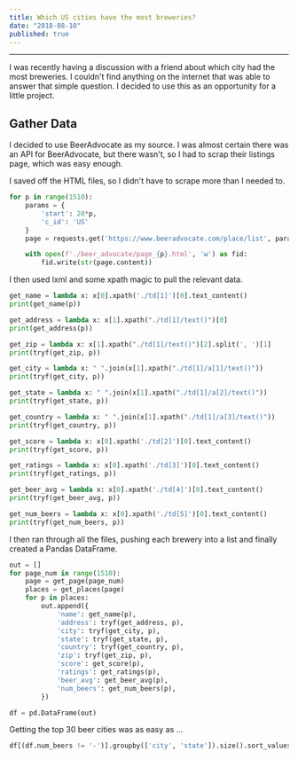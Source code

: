 ```yaml
---
title: Which US cities have the most breweries?
date: "2018-08-10"
published: true
---
```



<MapViewer client:load />
<SimpleTable client:load />

---

I was recently having a discussion with a friend about which city had the most breweries. I couldn't find anything on the internet that was able to answer that simple question. I decided to use this as an opportunity for a little project.

## Gather Data

I decided to use BeerAdvocate as my source. I was almost certain there was an API for BeerAdvocate, but there wasn't, so I had to scrap their listings page, which was easy enough.

I saved off the HTML files, so I didn't have to scrape more than I needed to.

```python
for p in range(1510):
    params = {
        'start': 20*p,
        'c_id': 'US'
    }
    page = requests.get('https://www.beeradvocate.com/place/list', params=params)

    with open(f'./beer_advocate/page_{p}.html', 'w') as fid:
        fid.write(str(page.content))
```

I then used lxml and some xpath magic to pull the relevant data.

```python
get_name = lambda x: x[0].xpath('./td[1]')[0].text_content()
print(get_name(p))

get_address = lambda x: x[1].xpath("./td[1]/text()")[0]
print(get_address(p))

get_zip = lambda x: x[1].xpath("./td[1]/text()")[2].split(', ')[1]
print(tryf(get_zip, p))

get_city = lambda x: " ".join(x[1].xpath("./td[1]/a[1]/text()"))
print(tryf(get_city, p))

get_state = lambda x: " ".join(x[1].xpath("./td[1]/a[2]/text()"))
print(tryf(get_state, p))

get_country = lambda x: " ".join(x[1].xpath("./td[1]/a[3]/text()"))
print(tryf(get_country, p))

get_score = lambda x: x[0].xpath('./td[2]')[0].text_content()
print(tryf(get_score, p))

get_ratings = lambda x: x[0].xpath('./td[3]')[0].text_content()
print(tryf(get_ratings, p))

get_beer_avg = lambda x: x[0].xpath('./td[4]')[0].text_content()
print(tryf(get_beer_avg, p))

get_num_beers = lambda x: x[0].xpath('./td[5]')[0].text_content()
print(tryf(get_num_beers, p))
```

I then ran through all the files, pushing each brewery into a list and finally created a Pandas DataFrame.

```python
out = []
for page_num in range(1510):
    page = get_page(page_num)
    places = get_places(page)
    for p in places:
        out.append({
            'name': get_name(p),
            'address': tryf(get_address, p),
            'city': tryf(get_city, p),
            'state': tryf(get_state, p),
            'country': tryf(get_country, p),
            'zip': tryf(get_zip, p),
            'score': get_score(p),
            'ratings': get_ratings(p),
            'beer_avg': get_beer_avg(p),
            'num_beers': get_num_beers(p),
        })

df = pd.DataFrame(out)
```

Getting the top 30 beer cities was as easy as ...

```python
df[(df.num_beers != '-')].groupby(['city', 'state']).size().sort_values(ascending=False).head(30)
```
